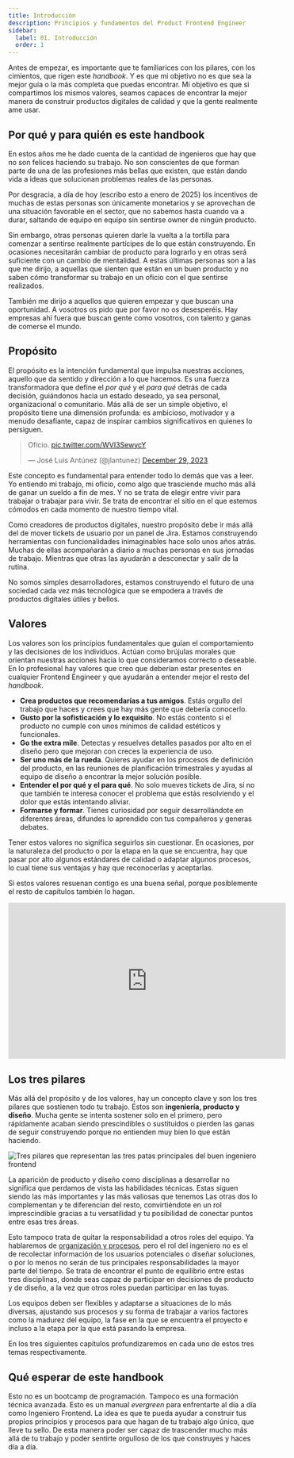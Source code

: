 ```yaml
---
title: Introducción
description: Principios y fundamentos del Product Frontend Engineer
sidebar:
  label: 01. Introducción
  order: 1
---
```


Antes de empezar, es importante que te familiarices con los pilares, con los cimientos, que rigen este _handbook_. Y es que mi objetivo no es que sea la mejor guía o la más completa que puedas encontrar. Mi objetivo es que si compartimos los mismos valores, seamos capaces de encontrar la mejor manera de construir productos digitales de calidad y que la gente realmente ame usar.

## Por qué y para quién es este handbook

En estos años me he dado cuenta de la cantidad de ingenieros que hay que no son felices haciendo su trabajo. No son conscientes de que forman parte de una de las profesiones más bellas que existen, que están dando vida a ideas que solucionan problemas reales de las personas.

Por desgracia, a día de hoy (escribo esto a enero de 2025) los incentivos de muchas de estas personas son únicamente monetarios y se aprovechan de una situación favorable en el sector, que no sabemos hasta cuando va a durar, saltando de equipo en equipo sin sentirse owner de ningún producto.

Sin embargo, otras personas quieren darle la vuelta a la tortilla para comenzar a sentirse realmente partícipes de lo que están construyendo. En ocasiones necesitarán cambiar de producto para lograrlo y en otras será suficiente con un cambio de mentalidad. A estas últimas personas son a las que me dirijo, a aquellas que sienten que están en un buen producto y no saben cómo transformar su trabajo en un oficio con el que sentirse realizados.

También me dirijo a aquellos que quieren empezar y que buscan una oportunidad. A vosotros os pido que por favor no os desesperéis. Hay empresas ahí fuera que buscan gente como vosotros, con talento y ganas de comerse el mundo.

## Propósito

El propósito es la intención fundamental que impulsa nuestras acciones, aquello que da sentido y dirección a lo que hacemos. Es una fuerza transformadora que define el *por qué* y el *para qué* detrás de cada decisión, guiándonos hacia un estado deseado, ya sea personal, organizacional o comunitario. Más allá de ser un simple objetivo, el propósito tiene una dimensión profunda: es ambicioso, motivador y a menudo desafiante, capaz de inspirar cambios significativos en quienes lo persiguen.

<div style={{display: "flex", justifyContent: "center", width: "400px", margin: "50px auto"}}>
  <blockquote class="twitter-tweet"><p lang="es" dir="ltr">Oficio. <a href="https://t.co/WVI3SewycY">pic.twitter.com/WVI3SewycY</a></p>&mdash; José Luis Antúnez (@jlantunez) <a href="https://twitter.com/jlantunez/status/1740745121375863106?ref_src=twsrc%5Etfw">December 29, 2023</a></blockquote> <script async src="https://platform.twitter.com/widgets.js" charset="utf-8"></script>
</div>

Este concepto es fundamental para entender todo lo demás que vas a leer. Yo entiendo mi trabajo, mi oficio, como algo que trasciende mucho más allá de ganar un sueldo a fin de mes. Y no se trata de elegir entre vivir para trabajar o trabajar para vivir. Se trata de encontrar el sitio en el que estemos cómodos en cada momento de nuestro tiempo vital.

Como creadores de productos digitales, nuestro propósito debe ir más allá del de mover tickets de usuario por un panel de Jira. Estamos construyendo herramientas con funcionalidades inimaginables hace solo unos años atrás. Muchas de ellas acompañarán a diario a muchas personas en sus jornadas de trabajo. Mientras que otras las ayudarán a desconectar y salir de la rutina.

No somos simples desarrolladores, estamos construyendo el futuro de una sociedad cada vez más tecnológica que se empodera a través de productos digitales útiles y bellos.

## Valores

Los valores son los principios fundamentales que guían el comportamiento y las decisiones de los individuos. Actúan como brújulas morales que orientan nuestras acciones hacia lo que consideramos correcto o deseable. En lo profesional hay valores que creo que deberían estar presentes en cualquier Frontend Engineer y que ayudarán a entender mejor el resto del _handbook_.

- **Crea productos que recomendarías a tus amigos**. Estás orgullo del trabajo que haces y crees que hay más gente que debería conocerlo.
- **Gusto por la sofisticación y lo exquisito**. No estás contento si el producto no cumple con unos mínimos de calidad estéticos y funcionales.
- **Go the extra mile**. Detectas y resuelves detalles pasados por alto en el diseño pero que mejoran con creces la experiencia de uso.
- **Ser uno más de la rueda**. Quieres ayudar en los procesos de definición del producto, en las reuniones de planificación trimestrales y ayudas al equipo de diseño a encontrar la mejor solución posible.
- **Entender el por qué y el para qué**. No solo mueves tickets de Jira, si no que también te interesa conocer el problema que estás resolviendo y el dolor que estás intentando aliviar.
- **Formarse y formar**. Tienes curiosidad por seguir desarrollándote en diferentes áreas, difundes lo aprendido con tus compañeros y generas debates.

Tener estos valores no significa seguirlos sin cuestionar. En ocasiones, por la naturaleza del producto o por la etapa en la que se encuentra, hay que pasar por alto algunos estándares de calidad o adaptar algunos procesos, lo cual tiene sus ventajas y hay que reconocerlas y aceptarlas.

Si estos valores resuenan contigo es una buena señal, porque posiblemente el resto de capítulos también lo hagan.

<div style={{display: "flex", justifyContent: "center", width: "100%", height: "315px"}}>
  <iframe width="560" height="315" src="https://www.youtube.com/embed/gnU9Vgt8Hmg?si=UzHQ7QF05wn_05Qr" title="YouTube video player" frameborder="0" allow="accelerometer; autoplay; clipboard-write; encrypted-media; gyroscope; picture-in-picture; web-share" referrerpolicy="strict-origin-when-cross-origin" allowfullscreen></iframe>
</div>

## Los tres pilares

Más allá del propósito y de los valores, hay un concepto clave y son los tres pilares que sostienen todo tu trabajo. Estos son **ingeniería, producto y diseño**. Mucha gente se intenta sostener solo en el primero, pero rápidamente acaban siendo prescindibles o sustituidos o pierden las ganas de seguir construyendo porque no entienden muy bien lo que están haciendo.

<Image
  src={ThreePillars}
  alt="Tres pilares que representan las tres patas principales del buen ingeniero frontend"
/>

La aparición de producto y diseño como disciplinas a desarrollar no significa que perdamos de vista las habilidades técnicas. Estas siguen siendo las más importantes y las más valiosas que tenemos Las otras dos lo complementan y te diferencian del resto, convirtiéndote en un rol imprescindible gracias a tu versatilidad y tu posibilidad de conectar puntos entre esas tres áreas.

Esto tampoco trata de quitar la responsabilidad a otros roles del equipo. Ya hablaremos de [organización y procesos](/frontend/organizacion-procesos), pero el rol del ingeniero no es el de recolectar información de los usuarios potenciales o diseñar soluciones, o por lo menos no serán de tus principales responsabilidades la mayor parte del tiempo. Se trata de encontrar el punto de equilibrio entre estas tres disciplinas, donde seas capaz de participar en decisiones de producto y de diseño, a la vez que otros roles puedan participar en las tuyas.

Los equipos deben ser flexibles y adaptarse a situaciones de lo más diversas, ajustando sus procesos y su forma de trabajar a varios factores como la madurez del equipo, la fase en la que se encuentra el proyecto e incluso a la etapa por la que está pasando la empresa.

En los tres siguientes capítulos profundizaremos en cada uno de estos tres temas respectivamente.

## Qué esperar de este handbook

Esto no es un bootcamp de programación. Tampoco es una formación técnica avanzada. Esto es un manual _evergreen_ para enfrentarte al día a día como Ingeniero Frontend. La idea es que te pueda ayudar a construir tus propios principios y procesos para que hagan de tu trabajo algo único, que lleve tu sello. De esta manera poder ser capaz de trascender mucho más allá de tu trabajo y poder sentirte orgulloso de los que construyes y haces día a día.
